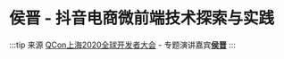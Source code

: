 # 侯晋 - 抖音电商微前端技术探索与实践

:::tip 来源
[QCon上海2020全球开发者大会](https://qcon.infoq.cn/2020/shanghai/) - 专题演讲嘉宾[**侯晋**](https://qcon.infoq.cn/2020/shanghai/presentation/2905)
:::


<Book
	pdf={pdf}
/>